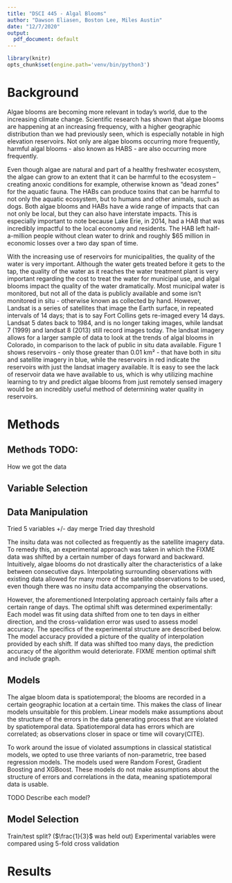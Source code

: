 ```yaml
---
title: "DSCI 445 - Algal Blooms"
author: "Dawson Eliasen, Boston Lee, Miles Austin"
date: "12/7/2020"
output:
  pdf_document: default
---
```


```r
library(knitr)
opts_chunk$set(engine.path='venv/bin/python3')
```

# Background

  Algae blooms are becoming more relevant in today’s world, due to the increasing 
climate change. Scientific research has shown that algae blooms are happening at
an increasing frequency, with a higher geographic distribution than we had 
previously seen, which is especially notable in high elevation reservoirs. Not 
only are algae blooms occurring more frequently, harmful algal blooms - also 
known as HABS - are also occurring more frequently.  


  Even though algae are natural and part of a healthy freshwater ecosystem, the
algae can grow to an extent that it can be harmful to the ecosystem – creating 
anoxic conditions for example, otherwise known as “dead zones” for the aquatic 
fauna. The HABs can produce toxins that can be harmful to not only the aquatic 
ecosystem, but to humans and other animals, such as dogs. Both algae blooms and 
HABs have a wide range of impacts that can not only be local, but they can also
have interstate impacts. This is especially important to note because Lake Erie,
in 2014, had a HAB that was incredibly impactful to the local economy and 
residents. The HAB left half-a-million people without clean water to drink and 
roughly \$65 million in economic losses over a two day span of time.
            
  With the increasing use of reservoirs for municipalities, the quality of the 
water is very important. Although the water gets treated before it gets to the 
tap, the quality of the water as it reaches the water treatment plant is very 
important regarding the cost to treat the water for municipal use, and algal 
blooms impact the quality of the water dramatically. Most municipal water is 
monitored, but not all of the data is publicly available and some isn’t 
monitored in situ - otherwise known as collected by hand. However, Landsat is a
series of satellites that image the Earth surface, in repeated intervals of 14 
days; that is to say Fort Collins gets re-imaged every 14 days. Landsat 5 dates
back to 1984, and is no longer taking images, while landsat 7 (1999) and landsat
8 (2013) still record images today. The landsat imagery allows for a larger 
sample of data to look at the trends of algal blooms in Colorado, in comparison 
to the lack of public in situ data available. Figure 1 shows reservoirs - only 
those greater than 0.01 km² -  that have both in situ and satellite imagery in 
blue, while the reservoirs in red indicate the reservoirs with just the landsat 
imagery available. It is easy to see the lack of reservoir data we have 
available to us, which is why utilizing machine learning to try and predict 
algae blooms from just remotely sensed imagery would be an incredibly useful
method of determining water quality in reservoirs. 


# Methods

## Methods TODO:
How we got the data

## Variable Selection



## Data Manipulation

Tried 5 variables
+/- day merge
Tried day threshold

The insitu data was not collected as frequently as the satellite imagery data.
To remedy this, an experimental approach was taken in which the FIXME data
was shifted by a certain number of days forward and backward. Intuitively, algae
blooms do not drastically alter the characteristics of a lake between consecutive days.
Interpolating surrounding observations with existing data allowed for many more
of the satellite observations to be used, even though there was no insitu data
accompanying the observations. 

However, the aforementioned Interpolating approach certainly fails after a
certain range of days. The optimal shift was determined experimentally: Each
model was fit using data shifted from one to ten days in either direction, and
the cross-validation error was used to assess model accuracy. The specifics of
the experimental structure are described below. The model accuracy provided a
picture of the quality of interpolation provided by each shift. If data was
shifted too many days, the prediction accuracy of the algorithm would
deteriorate. FIXME mention optimal shift and include graph.

## Models

The algae bloom data is spatiotemporal; the blooms are recorded in a certain
geographic location at a certain time. This makes the class of linear models
unsuitable for this problem. Linear models make assumptions about the structure
of the errors in the data generating process that are violated by spatiotemporal
data. Spatiotemporal data has errors which are correlated; as observations
closer in space or time will covary(CITE). 

To work around the issue of violated assumptions in classical statistical
models, we opted to use three variants of non-parametric, tree based regression
models. The models used were Random Forest, Gradient Boosting and XGBoost. These
models do not make assumptions about the structure of errors and correlations in
the data, meaning spatiotemporal data is usable.

TODO Describe each model?

## Model Selection

Train/test split? ($\frac{1}{3}$ was held out)
Experimental variables were compared using 5-fold cross validation

# Results
